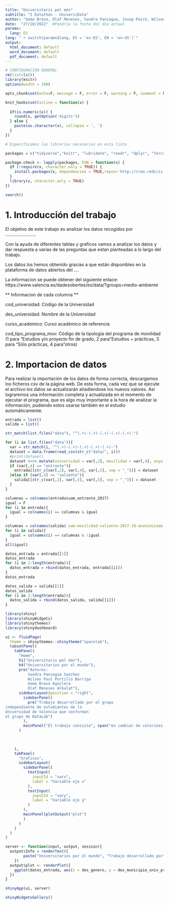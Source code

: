 ```yaml
---
title: "Universitaris pel món"
subtitle: "I Datathon - UniversiData"
author: "Gema Bravo, Olaf Meneses, Sandra Paniagua, Josep Peiró, Wilson Portillo"
date:  "27/10/2022"  #Pondría la fecha del día actual
params:
  lang: ES
lang: "`r switch(params$lang, ES = 'es-ES', EN = 'en-US')`"
output:
  html_document: default
  word_document: default
  pdf_document: default
---
```



```r
# CONFIGURACIÓN GENERAL
rm(list=ls())
library(knitr)
options(width = 100)

opts_chunk$set(echo=F, message = F, error = F, warning = F, comment = NA, fig.align = 'center', dpi = 200, tidy = F, cache.path = '.cache/', fig.path = './figura/')

knit_hooks$set(inline = function(x) {
  
  if(is.numeric(x)) {
    round(x, getOption('digits'))
  } else {
    paste(as.character(x), collapse = ', ')
  }
})

```

```r

# Especificamos las librerías necesarias en esta lista

packages = c("tidyverse","knitr", "lubridate", "readr", "dplyr", "forcats", "lubridate", "magrittr", "stringr", "tibble", "tidyr", "datasets", "RColorBrewer","nycflights13", "base", "datasets", "ggplot2", "plotly", "highcharter", "purrr", "shiny", "shinyWidgets", "shinythemes", "shinydashboard", "plotly")

package.check <- lapply(packages, FUN = function(x) {
  if (!require(x, character.only = TRUE)) {
    install.packages(x, dependencies = TRUE,repos='http://cran.rediris.es')
  }
  library(x, character.only = TRUE)
})

search()

```

\bigskip

\bigskip

\noindent\makebox[\linewidth]{\rule{\textwidth}{0.4pt}}

\bigskip

\tableofcontents

\bigskip

\noindent\makebox[\linewidth]{\rule{\textwidth}{0.4pt}}


\newpage



# 1. Introducción del trabajo

El objetivo de este trabajo es analizar los datos recogidos por ........................



Con la ayuda de diferentes tablas y graficos vamos a analizar los datos y dar respuesta a varias de las preguntas que estan planteadas a lo largo del trabajo.

Los datos los hemos obtenido gracias a que están disponibles en la plataforma de datos abiertos del ....



La informacion se puede obtener del siguiente enlace: https://www.valencia.es/dadesobertes/es/data/?groups=medio-ambiente


  ** Informacion de cada columna ** 



cod_universidad: Código de la Universidad

des_universidad: 	Nombre de la Universidad

curso_academico: Curso académico de referencia

cod_tipo_programa_mov: Código de la tipología del programa de movilidad (1 para "Estudios y/o proyecto fin de grado, 2 para "Estudios + prácticas, 3 para "Sólo prácticas, 4 para "otros)








# 2. Importacion de datos

Para realizar la importación de los datos de forma correcta, descargamos los ficheros csv de la página web. De esta forma, cada vez que se ejecute el archivo los datos se actualizarán añadiendose los nuevos valores. Así lograremos una información completa y actualizada en el momento de ejecutar el programa, que es algo muy importante a la hora de analizar la información, pudiendo estos usarse  también en el estudio automáticamente.

```r
entrada = list()
salida = list()

str_match(list.files("data"), "^(.+)-(.+)-(.+)-(.+)-(.+)-")

for (i in list.files("data")){
  var = str_match(i, "^(.+)-(.+)-(.+)-(.+)-(.+)-")
  dataset = data.frame(read_csv(str_c("data/", i)))
  #print(dataset)
  dataset %<>% mutate(universidad = var[,2], movilidad = var[,4], anyo = var[,5])
  if (var[,4] == "entrante"){
    entrada[[str_c(var[,2], var[,4], var[,5], sep = "_")]] = dataset
  }else if (var[,4] == "saliente"){
    salida[[str_c(var[,2], var[,4], var[,5], sep = "_")]] = dataset
  }
}
```

```r
columnas = colnames(entrada$uam_entrante_2017)
igual = F
for (i in entrada){
  igual = colnames(i) == columnas & igual
}

columnas = colnames(salida$`uam-movilidad-saliente-2017-18-anonimizado.csv`)
for (i in salida){
  igual = colnames(i) == columnas & !igual
}
all(igual)
```

```r
datos_entrada = entrada[[1]]
datos_entrada
for (i in 2:length(entrada)){
  datos_entrada = rbind(datos_entrada, entrada[[i]])
}
datos_entrada

datos_salida = salida[[1]]
datos_salida
for (i in 2:length(entrada)){
  datos_salida = rbind(datos_salida, salida[[i]])
}
```

```r
library(shiny)
library(shinyWidgets)
library(shinythemes)
library(shinydashboard)
```

```r
ui <- fluidPage(
  theme = shinythemes::shinytheme("spacelab"),
  tabsetPanel(
    tabPanel(
      "Home",
      h1("Universitaris pel món"),
      h4("Universitarios por el mundo"),
      pre("Autores:
          Sandra Paniagua Sanchez
          Wilson Paul Portillo Barriga
          Gema Bravo Aguilera
          Olaf Meneses Albalat"),
      sidebarLayout(position = "right",
        sidebarPanel(
          pre("Trabajo desarrollado por el grupo 
independiente de estudiantes de la 
Universidad de Valencia que conforman 
el grupo de DataLab") 
        ),
        mainPanel("El trabajo consiste", span("en cambiar de colorines las letras", style = "color:coral"))
      )
      
      

    ),
    tabPanel(
      "Graficos",
      sidebarLayout(
        sidebarPanel(
          textInput(
            inputId = "varx",
            label = "Variable eje x"
          ),
          textInput(
            inputId = "vary",
            label = "Variable eje y"
          )
        ),
        mainPanel(plotOutput("plot")
        )
      )
    )
  )
)

server <- function(input, output, session){
  output$Info = renderText({
		paste("Universitarios por el mundo", "Trabajo desarrollado por", sep="\n")
	})
  output$plot <- renderPlot({
    ggplot(datos_entrada, aes(x = des_genero, y = des_municipio_univ_procedencia))+geom_point()
  })
}

shinyApp(ui, server)
```
```r
shinyWidgetsGallery()
```

